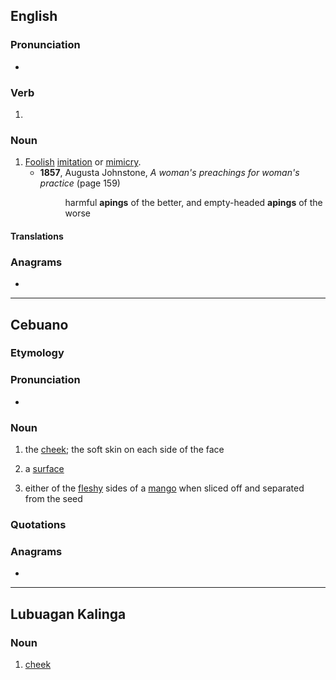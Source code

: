 ==English==

===Pronunciation===
* {{IPA|en|/ˈeɪ.pɪŋ/}}

===Verb===
{{head|en|verb form}}

# {{present participle of|en|ape|nocat=1}}

===Noun===
{{en-noun}}

# [[foolish|Foolish]] [[imitation]] or [[mimicry]].
#* '''1857''', Augusta Johnstone, ''A woman's preachings for woman's practice'' (page 159)
#*: harmful '''apings''' of the better, and empty-headed '''apings''' of the worse

====Translations====
{{trans-see|apery}}

===Anagrams===
* {{anagrams|en|a=aginp|ganpi|ngapi}}

----

==Cebuano==

===Etymology===
{{Pigafetta}}

===Pronunciation===
* {{hyph|ceb|a|ping}}

===Noun===
{{head|ceb|noun}}

# the [[cheek]]; the soft skin on each side of the face
# {{lb|ceb|metaphorical}} a [[surface]]
# either of the [[fleshy]] sides of a [[mango]] when sliced off and separated from the seed

===Quotations===
{{seeCites|lang=ceb}}

===Anagrams===
* {{anagrams|ceb|piang}}

{{C|ceb|Body parts|Face}}

----

==Lubuagan Kalinga==

===Noun===
{{head|knb|noun}}

# {{lb|knb|anatomy}} [[cheek]]
